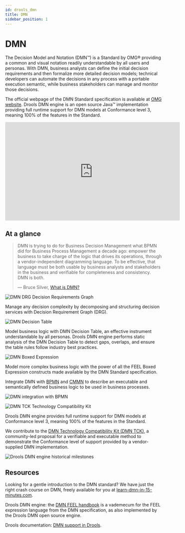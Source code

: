```yaml
---
id: drools_dmn
title: DMN
sidebar_position: 1
---
```


# DMN

The Decision Model and Notation (DMN™) is a Standard by OMG® providing a common and visual notation readily understandable by all users and personas. With DMN, business analysts can define the initial decision requirements and then formalize more detailed decision models; technical developers can automate the decisions in any process with a portable execution semantic, while business stakeholders can manage and monitor those decisions.

The official webpage of the DMN Standard specification is available at [OMG website](https://www.omg.org/dmn).
Drools DMN engine is an open source Java™ implementation providing full runtime support for DMN models at Conformance level 3, meaning 100% of the features in the Standard.

<iframe width="560" height="315"
  src="https://www.youtube.com/embed/rJyYvNk4QZs"
  title="What is DMN? in 100 seconds" frameborder="0"
  allow="accelerometer; autoplay; clipboard-write; encrypted-media; gyroscope; picture-in-picture"
  allowfullscreen>
</iframe>

## At a glance

> DMN is trying to do for Business Decision Management what BPMN did for Business Process Management a decade ago: empower the business to take charge of the logic that drives its operations, through a vendor-independent diagramming language. To be effective, that language must be both usable by business analysts and stakeholders in the business and verifiable for completeness and consistency. DMN is both.
>
> — Bruce Silver, [What is DMN?](https://methodandstyle.com/what-is-dmn)

![DMN DRG Decision Requirements Graph](dmn/DMNDRG.png)

Manage any decision complexity by decomposing and structuring decision services with Decision Requirement Graph (DRG).

![DMN Decision Table](dmn/DMNDT.png)

Model business logic with DMN Decision Table, an effective instrument understandable by all personas. Drools DMN engine performs static analysis of the DMN Decision Table to detect gaps, overlaps, and ensure the table rules follow industry best practices.

![DMN Boxed Expression](dmn/DMNBoxed.png)

Model more complex business logic with the power of all the FEEL Boxed Expression constructs made available by the DMN Standard specification.

Integrate DMN with [BPMN](https://jbpm.org) and [CMMN](https://jbpm.org) to describe an executable and semantically defined business logic to be used in business processes.

![DMN integration with BPMN](dmn/DMNBPMN.png)

![DMN TCK Technology Compatibility Kit](dmn/DMNTCK.png)

Drools DMN engine provides full runtime support for DMN models at Conformance level 3, meaning 100% of the features in the Standard.

We contribute to the [DMN Technology Compatibility Kit (DMN TCK)](https://dmn-tck.github.io/tck), a community-led proposal for a verifiable and executable method to demonstrate the Conformance level of support provided by a vendor-supplied DMN implementation.

![Drools DMN engine historical milestones](dmn/drools-dmn-engine-historical-milestones.png)

## Resources

Looking for a gentle introduction to the DMN standard? We have just the right crash course on DMN, freely available for you at [learn-dmn-in-15-minutes.com](http://learn-dmn-in-15-minutes.com).

Drools DMN engine: the [DMN FEEL handbook](https://kiegroup.github.io/dmn-feel-handbook) is a vademecum for the FEEL expression language from the DMN specification, as also implemented by the Drools DMN open source engine.

Drools documentation: [DMN support in Drools](https://kie.apache.org/docs/10.0.x/drools/drools/DMN/index.html).

